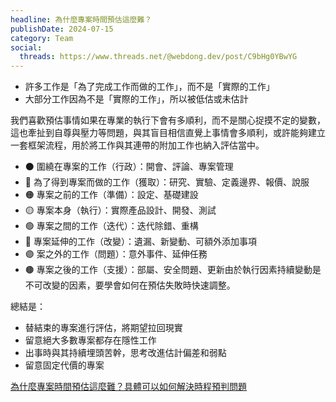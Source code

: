 ```yaml
---
headline: 為什麼專案時間預估這麼難？
publishDate: 2024-07-15
category: Team
social:
  threads: https://www.threads.net/@webdong.dev/post/C9bHg0YBwYG
---
```


- 許多工作是「為了完成工作而做的工作」，而不是「實際的工作」
- 大部分工作因為不是「實際的工作」，所以被低估或未估計

我們喜歡預估事情如果在專業的執行下會有多順利，而不是關心捉摸不定的變數，這也牽扯到自尊與壓力等問題，與其盲目相信直覺上事情會多順利，或許能夠建立一套框架流程，用於將工作與其連帶的附加工作也納入評估當中。

- ⚫ 圍繞在專案的工作（行政）：開會、評論、專案管理
- 🔴 為了得到專案而做的工作（獲取）：研究、實驗、定義邊界、報價、說服
- 🟠 專案之前的工作（準備）：設定、基礎建設
- 🟡 專案本身（執行）：實際產品設計、開發、測試
- 🟢 專案之間的工作（迭代）：迭代除錯、重構
- 🔵 專案延伸的工作（改變）：遺漏、新變動、可額外添加事項
- 🟣 案之外的工作（問題）：意外事件、延伸任務
- 🟤 專案之後的工作（支援）：部屬、安全問題、更新由於執行因素持續變動是不可改變的因素，要學會如何在預估失敗時快速調整。

總結是：

- 替結束的專案進行評估，將期望拉回現實
- 留意絕大多數專案都存在隱性工作
- 出事時與其持續埋頭苦幹，思考改進估計偏差和弱點
- 留意固定代價的專案

[為什麼專案時間預估這麼難？具體可以如何解決時程預判問題](https://www.webdong.dev/post/why-is-time-estimating-hard/)
